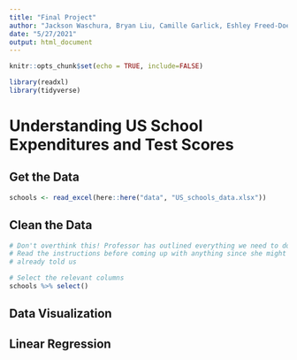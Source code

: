```yaml
---
title: "Final Project"
author: "Jackson Waschura, Bryan Liu, Camille Garlick, Eshley Freed-Doerr"
date: "5/27/2021"
output: html_document
---
```


```r
knitr::opts_chunk$set(echo = TRUE, include=FALSE)
```

```r
library(readxl)
library(tidyverse)
```

# Understanding US School Expenditures and Test Scores

## Get the Data

```r
schools <- read_excel(here::here("data", "US_schools_data.xlsx"))
```

## Clean the Data

```r
# Don't overthink this! Professor has outlined everything we need to do.
# Read the instructions before coming up with anything since she might have
# already told us

# Select the relevant columns
schools %>% select()
```

## Data Visualization

## Linear Regression


